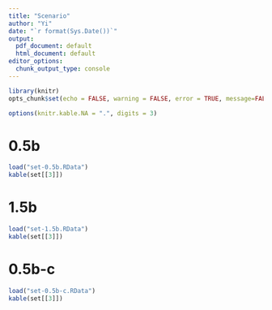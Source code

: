 ```yaml
---
title: "Scenario"
author: "Yi"
date: "`r format(Sys.Date())`"
output:
  pdf_document: default
  html_document: default
editor_options:
  chunk_output_type: console
---
```


```r
library(knitr)
opts_chunk$set(echo = FALSE, warning = FALSE, error = TRUE, message=FALSE, comment="")

options(knitr.kable.NA = ".", digits = 3)

```

# 0.5b

```r
load("set-0.5b.RData")
kable(set[[3]])
```

# 1.5b

```r
load("set-1.5b.RData")
kable(set[[3]])
```

# 0.5b-c

```r
load("set-0.5b-c.RData")
kable(set[[3]])
```